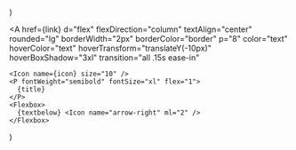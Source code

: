   <Section py="8|12|16|24" >
    <Container>
      <Grid col="1|3" gap="4|6|8">
        <Card
          icon={icon1}
          title={title1}
          link={link1}
          textbelow={textbelow}
        />
        <Card
          icon={icon2}
          title={title2}
          link={link2}
          textbelow={textbelow}
        />
        <Card
          icon={icon3}
          title={title3}
          link={link3}
          textbelow={textbelow}
        />
      </Grid>
    </Container>
  </Section>
)

  <A
    href={link}
    d="flex"
    flexDirection="column"
    textAlign="center"
    rounded="lg"
    borderWidth="2px"
    borderColor="border"
    p="8"
    color="text"
    hoverColor="text"
    hoverTransform="translateY(-10px)"
    hoverBoxShadow="3xl"
    transition="all .15s ease-in"
  >
    <Icon name={icon} size="10" />
    <P fontWeight="semibold" fontSize="xl" flex="1">
      {title}
    </P>
    <Flexbox>
      {textbelow} <Icon name="arrow-right" ml="2" />
    </Flexbox>
  </A>
)